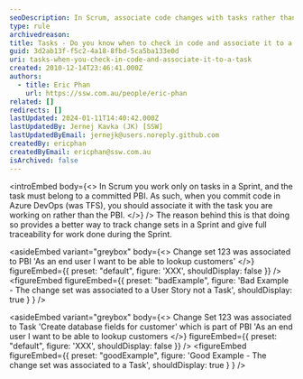 ```yaml
---
seoDescription: In Scrum, associate code changes with tasks rather than PBIs to track work done during a Sprint and provide full traceability.
type: rule
archivedreason:
title: Tasks - Do you know when to check in code and associate it to a task?
guid: 3d2ab13f-f5c2-4a18-8fbd-5ca5ba133e0d
uri: tasks-when-you-check-in-code-and-associate-it-to-a-task
created: 2010-12-14T23:46:41.000Z
authors:
  - title: Eric Phan
    url: https://ssw.com.au/people/eric-phan
related: []
redirects: []
lastUpdated: 2024-01-11T14:40:42.000Z
lastUpdatedBy: Jernej Kavka (JK) [SSW]
lastUpdatedByEmail: jernejk@users.noreply.github.com
createdBy: ericphan
createdByEmail: ericphan@ssw.com.au
isArchived: false
---
```


<introEmbed
  body={<>
In Scrum you work only on tasks in a Sprint, and the task must belong to a committed PBI. As such, when you commit code in Azure DevOps (was TFS), you should associate it with the task you are working on rather than the PBI.
  </>}
/>
The reason behind this is that doing so provides a better way to track change sets in a Sprint and give full traceability for work done during the Sprint.

<asideEmbed
  variant="greybox"
  body={<>
    Change set 123 was associated to PBI 'As an end user I want to be able to lookup customers'
  </>}
  figureEmbed={{
    preset: "default",
    figure: 'XXX',
    shouldDisplay: false
  }}
/>
<figureEmbed figureEmbed={{
  preset: "badExample",
  figure: 'Bad Example - The change set was associated to a User Story not a Task',
  shouldDisplay: true
} } />


<asideEmbed
  variant="greybox"
  body={<>
    Change Set 123 was associated to Task 'Create database fields for customer' which is part of PBI 'As an end user I want to be able to lookup customers
  </>}
  figureEmbed={{
    preset: "default",
    figure: 'XXX',
    shouldDisplay: false
  }}
/>
<figureEmbed figureEmbed={{
  preset: "goodExample",
  figure: 'Good Example - The change set was associated to a Task',
  shouldDisplay: true
} } />
